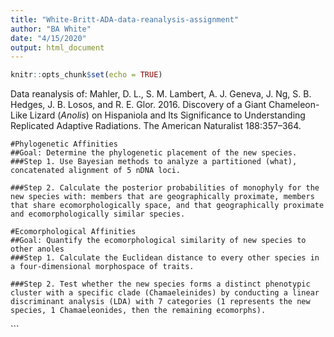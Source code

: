 ```yaml
---
title: "White-Britt-ADA-data-reanalysis-assignment"
author: "BA White"
date: "4/15/2020"
output: html_document
---
```


```r
knitr::opts_chunk$set(echo = TRUE)
```
Data reanalysis of: Mahler, D. L., S. M. Lambert, A. J. Geneva, J. Ng, S. B. Hedges, J. B. Losos, and R. E. Glor. 2016. Discovery of a Giant Chameleon-Like Lizard (<i>Anolis</i>) on Hispaniola and Its Significance to Understanding Replicated Adaptive Radiations. The American Naturalist 188:357–364.


```
#Phylogenetic Affinities
##Goal: Determine the phylogenetic placement of the new species.
###Step 1. Use Bayesian methods to analyze a partitioned (what), concatenated alignment of 5 nDNA loci.

###Step 2. Calculate the posterior probabilities of monophyly for the new species with: members that are geographically proximate, members that share ecomorphologically space, and that geographically proximate and ecomorphologically similar species.

#Ecomorphological Affinities
##Goal: Quantify the ecomorphological similarity of new species to other anoles
###Step 1. Calculate the Euclidean distance to every other species in a four-dimensional morphospace of traits.

###Step 2. Test whether the new species forms a distinct phenotypic cluster with a specific clade (Chamaeleinides) by conducting a linear discriminant analysis (LDA) with 7 categories (1 represents the new species, 1 Chamaeleonides, then the remaining ecomorphs).  
```








```




